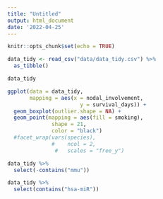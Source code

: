 ```yaml
---
title: "Untitled"
output: html_document
date: '2022-04-25'
---
```


```r
knitr::opts_chunk$set(echo = TRUE)
```

```r
data_tidy <- read_csv("data/data_tidy.csv") %>% 
  as_tibble()

data_tidy 
```

```r
ggplot(data = data_tidy,
       mapping = aes(x = nodal_involvement,
                       y = survival_days)) +
  geom_boxplot(outlier.shape = NA) +
  geom_point(mapping = aes(fill = smoking),
              shape = 21,
              color = "black") 
  #facet_wrap(vars(species),
              #    ncol = 2,
               #   scales = "free_y")
```
```r

data_tidy %>% 
  select(-contains("mmu"))
```



```r
data_tidy %>% 
  select(contains("hsa-miR"))
```

